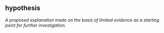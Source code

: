 ## hypothesis

<dfn>A proposed explanation made on the basis of limited evidence as a starting point for further investigation.</dfn>


